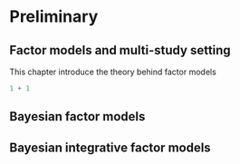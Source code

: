 # Preliminary

## Factor models and multi-study setting

This chapter introduce the theory behind factor models


```r
1 + 1
```


## Bayesian factor models

## Bayesian integrative factor models